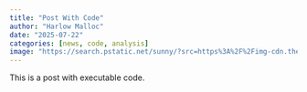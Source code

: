```yaml
---
title: "Post With Code"
author: "Harlow Malloc"
date: "2025-07-22"
categories: [news, code, analysis]
image: "https://search.pstatic.net/sunny/?src=https%3A%2F%2Fimg-cdn.theqoo.net%2FZCqtks.jpg&type=sc960_832"
---
```


This is a post with executable code.

